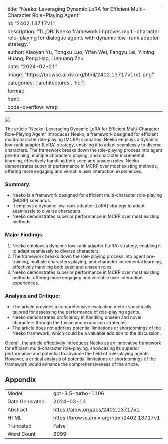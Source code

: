 
---
title: "Neeko: Leveraging Dynamic LoRA for Efficient Multi-Character Role-Playing Agent"
id: "2402.13717v1"
description: "TL;DR: Neeko framework improves multi-character role-playing for dialogue agents with dynamic low-rank adapter strategy."
author: Xiaoyan Yu, Tongxu Luo, Yifan Wei, Fangyu Lei, Yiming Huang, Peng Hao, Liehuang Zhu
date: "2024-02-21"
image: "https://browse.arxiv.org/html/2402.13717v1/x1.png"
categories: ['architectures', 'hci']
format:
  html:
    code-overflow: wrap
---

![](https://browse.arxiv.org/html/2402.13717v1/x1.png)

The article "Neeko: Leveraging Dynamic LoRA for Efficient Multi-Character Role-Playing Agent" introduces Neeko, a framework designed for efficient multi-character role-playing (MCRP) scenarios. Neeko employs a dynamic low-rank adapter (LoRA) strategy, enabling it to adapt seamlessly to diverse characters. The framework breaks down the role-playing process into agent pre-training, multiple characters playing, and character incremental learning, effectively handling both seen and unseen roles. Neeko demonstrates superior performance in MCRP over most existing methods, offering more engaging and versatile user interaction experiences.

### Summary:
- Neeko is a framework designed for efficient multi-character role-playing (MCRP) scenarios.
- It employs a dynamic low-rank adapter (LoRA) strategy to adapt seamlessly to diverse characters.
- Neeko demonstrates superior performance in MCRP over most existing methods.

### Major Findings:
1. Neeko employs a dynamic low-rank adapter (LoRA) strategy, enabling it to adapt seamlessly to diverse characters.
2. The framework breaks down the role-playing process into agent pre-training, multiple characters playing, and character incremental learning, effectively handling both seen and unseen roles.
3. Neeko demonstrates superior performance in MCRP over most existing methods, offering more engaging and versatile user interaction experiences.

### Analysis and Critique:
- The article provides a comprehensive evaluation metric specifically tailored for assessing the performance of role-playing agents.
- Neeko demonstrates proficiency in handling unseen and novel characters through the fusion and expansion strategies.
- The article does not address potential limitations or shortcomings of the Neeko framework, which could be a valuable addition to the discussion.

Overall, the article effectively introduces Neeko as an innovative framework for efficient multi-character role-playing, showcasing its superior performance and potential to advance the field of role-playing agents. However, a critical analysis of potential limitations or shortcomings of the framework would enhance the comprehensiveness of the article.

## Appendix

|          |          |
|----------|----------|
| Model     | gpt-3.5-turbo-1106       |
| Date Generated     | 2024-03-13       |
| Abstract | [https://arxiv.org/abs/2402.13717v1](https://arxiv.org/abs/2402.13717v1)        |
| HTML     | [https://browse.arxiv.org/html/2402.13717v1](https://browse.arxiv.org/html/2402.13717v1)       |
| Truncated       | False       |
| Word Count       | 6099       |